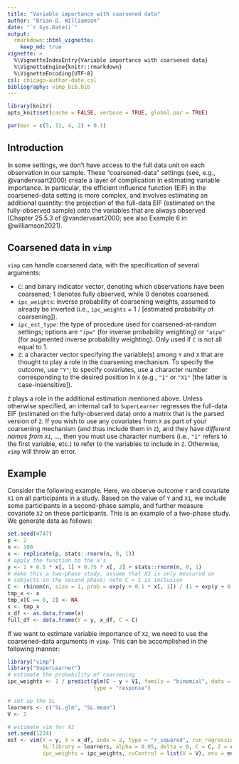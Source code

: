 ---
title: "Variable importance with coarsened data"
author: "Brian D. Williamson"
date: "`r Sys.Date()`"
output: 
  rmarkdown::html_vignette:
    keep_md: true
vignette: >
  %\VignetteIndexEntry{Variable importance with coarsened data}
  %\VignetteEngine{knitr::rmarkdown}
  %\VignetteEncoding{UTF-8}
csl: chicago-author-date.csl
bibliography: vimp_bib.bib
---

```{r setup, echo = FALSE, include = FALSE}
library(knitr)
opts_knit$set(cache = FALSE, verbose = TRUE, global.par = TRUE)
```

```{r more-setup, echo = FALSE}
par(mar = c(5, 12, 4, 2) + 0.1)
```

## Introduction

In some settings, we don't have access to the full data unit on each observation in our sample. These "coarsened-data" settings (see, e.g., @vandervaart2000) create a layer of complication in estimating variable importance. In particular, the efficient influence function (EIF) in the coarsened-data setting is more complex, and involves estimating an additional quantity: the projection of the full-data EIF (estimated on the fully-observed sample) onto the variables that are always observed (Chapter 25.5.3 of @vandervaart2000; see also Example 6 in @williamson2021). 

## Coarsened data in `vimp`

`vimp` can handle coarsened data, with the specification of several arguments:

* `C`: and binary indicator vector, denoting which observations have been coarsened; 1 denotes fully observed, while 0 denotes coarsened.
* `ipc_weights`: inverse probability of coarsening weights, assumed to already be inverted (i.e., `ipc_weights` = 1 / [estimated probability of coarsening]).
* `ipc_est_type`: the type of procedure used for coarsened-at-random settings; options are `"ipw"` (for inverse probability weighting) or `"aipw"` (for augmented inverse probability weighting). Only used if `C` is not all equal to 1.
* `Z`: a character vector specifying the variable(s) among `Y` and `X` that are thought to play a role in the coarsening mechanism. To specify the outcome, use `"Y"`; to specify covariates, use a character number corresponding to the desired position in `X` (e.g., `"1"` or `"X1"` [the latter is case-insensitive]).

`Z` plays a role in the additional estimation mentioned above. Unless otherwise specified, an internal call to `SuperLearner` regresses the full-data EIF (estimated on the fully-observed data) onto a matrix that is the parsed version of `Z`. If you wish to use any covariates from `X` as part of your coarsening mechanism (and thus include them in `Z`), and they have *different names from `X1`, ...*, then you must use character numbers (i.e., `"1"` refers to the first variable, etc.) to refer to the variables to include in `Z`. Otherwise, `vimp` will throw an error.

## Example

Consider the following example. Here, we observe outcome `Y` and covariate `X1` on all participants in a study. Based on the value of `Y` and `X1`, we include some participants in a second-phase sample, and further measure covariate `X2` on these participants. This is an example of a two-phase study. We generate data as follows:
```{r generate-data}
set.seed(4747)
p <- 2
n <- 100
x <- replicate(p, stats::rnorm(n, 0, 1))
# apply the function to the x's
y <- 1 + 0.5 * x[, 1] + 0.75 * x[, 2] + stats::rnorm(n, 0, 1)
# make this a two-phase study, assume that X2 is only measured on
# subjects in the second phase; note C = 1 is inclusion
C <- rbinom(n, size = 1, prob = exp(y + 0.1 * x[, 1]) / (1 + exp(y + 0.1 * x[, 1])))
tmp_x <- x
tmp_x[C == 0, 2] <- NA
x <- tmp_x
x_df <- as.data.frame(x)
full_df <- data.frame(Y = y, x_df, C = C)
```

If we want to estimate variable importance of `X2`, we need to use the coarsened-data arguments in `vimp`. This can be accomplished in the following manner:
```{r ipw-vim}
library("vimp")
library("SuperLearner")
# estimate the probability of coarsening
ipc_weights <- 1 / predict(glm(C ~ y + V1, family = "binomial", data = full_df), 
                           type = "response")

# set up the SL
learners <- c("SL.glm", "SL.mean")
V <- 2

# estimate vim for X2
set.seed(1234)
est <- vim(Y = y, X = x_df, indx = 2, type = "r_squared", run_regression = TRUE, 
           SL.library = learners, alpha = 0.05, delta = 0, C = C, Z = c("Y", "1"), 
           ipc_weights = ipc_weights, cvControl = list(V = V), env = environment())
```
